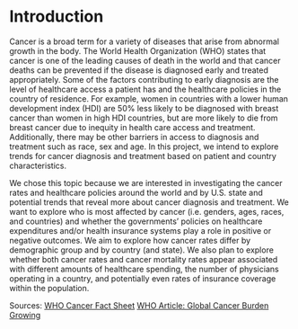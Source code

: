 # Introduction

Cancer is a broad term for a variety of diseases that arise from abnormal growth in the body. The World Health Organization (WHO) states that cancer is one of the leading causes of death in the world and that cancer deaths can be prevented if the disease is diagnosed early and treated appropriately. Some of the factors contributing to early diagnosis are the level of healthcare access a patient has and the healthcare policies in the country of residence. For example, women in countries with a lower human development index (HDI) are 50% less likely to be diagnosed with breast cancer than women in high HDI countries, but are more likely to die from breast cancer due to inequity in health care access and treatment.  Additionally, there may be other barriers in access to diagnosis and treatment such as race, sex and age. In this project, we intend to explore trends for cancer diagnosis and treatment based on patient and country characteristics.

We chose this topic because we are interested in investigating the cancer rates and healthcare policies around the world and by U.S. state and potential trends that reveal more about cancer diagnosis and treatment. We want to explore who is most affected by cancer (i.e. genders, ages, races, and countries) and whether the governments’ policies on healthcare expenditures and/or health insurance systems play a role in positive or negative outcomes. We aim to explore how cancer rates differ by demographic group and by country (and state). We also plan to explore whether both cancer rates and cancer mortality rates appear associated with different amounts of healthcare spending, the number of physicians operating in a country, and potentially even rates of insurance coverage within the population.

Sources: [WHO Cancer Fact Sheet](https://www.who.int/news-room/fact-sheets/detail/cancer)
[WHO Article: Global Cancer Burden Growing](https://www.who.int/news/item/01-02-2024-global-cancer-burden-growing--amidst-mounting-need-for-services#:~:text=In%202022%2C%20there%20were%20an%20estimated%2020%20million,1%20in%2012%20women%20die%20from%20the%20disease)

